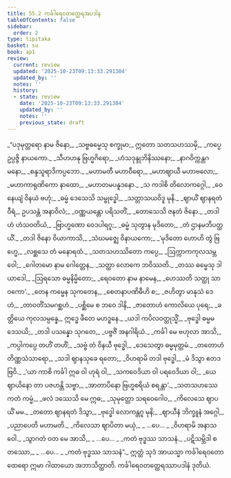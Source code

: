 ```yaml
---
title: 55.2 ကင်္ခါရေဝတတ္ထေရအပဒါန
tableOfContents: false
sidebar:
  order: 2
type: tipitaka
basket: su
book: ap1
review:
  current: review
  updated: '2025-10-23T09:13:33.291384'
  updated_by: ''
  notes: ''
  history:
  - state: review
    date: '2025-10-23T09:13:33.291384'
    updated_by: ''
    notes: ''
    previous_state: draft
---
```



<ReviewStatus review={frontmatter.review} showDetails={true} />

<HypothesisAnnotation frontmatter={frontmatter} />

<DynamicBreadcrumb />

<Division number="34" book="ap1" e="ch" v="20" p="432">

<Paragraph number="7369" type="verses" book="ap1">
_“ပဒုမုတ္တရော နာမ ဇိနော,_  
_သဗ္ဗဓမ္မေသု စက္ခုမာ;_  
ဣတော သတသဟဿမှိ,_  
_ကပ္ပေ ဥပ္ပဇ္ဇိ နာယကော._  

</Paragraph>

</Division>
<Division number="35" book="ap1" e="ch" v="20" p="432">

<Paragraph number="7370" type="verses" book="ap1">
_သီဟဟနု ဗြဟ္မဂိရော,_  
_ဟံသဒုန္ဒုဘိနိဿနော;_  
_နာဂဝိက္ကန္တဂမနော,_  
_စန္ဒသူရာဒိကပ္ပဘော._  

</Paragraph>

</Division>
<Division number="36" book="ap1" e="ch" v="20" p="432">

<Paragraph number="7371" type="verses" book="ap1">
_မဟာမတီ မဟာဝီရော,_  
_မဟာဈာယီ မဟာဗလော;_  
_မဟာကာရုဏိကော နာထော,_  
_မဟာတမပနူဒနော._  

</Paragraph>

</Division>
<Division number="37" book="ap1" e="ch" v="20" p="432">

<Paragraph number="7372" type="verses" book="ap1">
_သ ကဒါစိ တိလောကဂ္ဂေါ,_  
_ဝေနေယျံ ဝိနယံ ဗဟုံ;_  
_ဓမ္မံ ဒေသေသိ သမ္ဗုဒ္ဓေါ,_  
_သတ္တာသယဝိဒူ မုနိ._  

</Paragraph>

</Division>
<Division number="38" book="ap1" e="ch" v="20" p="432">

<Paragraph number="7373" type="verses" book="ap1">
_ဈာယိံ ဈာနရတံ ဝီရံ,_  
ဥပသန္တံ အနာဝိလံ;_  
_ဝဏ္ဏယန္တော ပရိသတိံ,_  
_တောသေသိ ဇနတံ ဇိနော._  

</Paragraph>

</Division>
<Division number="39" book="ap1" e="ch" v="20" p="432">

<Paragraph number="7374" type="verses" book="ap1">
_တဒါဟံ ဟံသဝတိယံ,_  
_ဗြာဟ္မဏော ဝေဒပါရဂူ;_  
_ဓမ္မံ သုတွာန မုဒိတော,_  
_တံ ဌာနမဘိပတ္ထယိံ._  

</Paragraph>

</Division>
<Division number="40" book="ap1" e="ch" v="20" p="432">

<Paragraph number="7375" type="verses" book="ap1">
_တဒါ ဇိနော ဝိယာကာသိ,_  
_သံဃမဇ္ဈေ ဝိနာယကော;_  
_‘မုဒိတော ဟောဟိ တွံ ဗြဟ္မေ,_  
_လစ္ဆသေ တံ မနောရထံ._  

</Paragraph>

</Division>
<Division number="41" book="ap1" e="ch" v="20" p="432">

<Paragraph number="7376" type="verses" book="ap1">
_သတသဟဿိတော ကပ္ပေ,_  
_ဩက္ကာကကုလသမ္ဘဝေါ;_  
_ဂေါတမော နာမ ဂေါတ္တေန,_  
_သတ္ထာ လောကေ ဘဝိဿတိ._  

</Paragraph>

</Division>
<Division number="42" book="ap1" e="ch" v="20" p="432">

<Paragraph number="7377" type="verses" book="ap1">
_တဿ ဓမ္မေသု ဒါယာဒေါ,_  
_ဩရသော ဓမ္မနိမ္မိတော;_  
_ရေဝတော နာမ နာမေန,_  
_ဟေဿတိ သတ္ထု သာဝကော’._  

</Paragraph>

</Division>
<Division number="43" book="ap1" e="ch" v="20" p="432">

<Paragraph number="7378" type="verses" book="ap1">
_တေန ကမ္မေန သုကတေန,_  
_စေတနာပဏိဓီဟိ စ;_  
_ဇဟိတွာ မာနုသံ ဒေဟံ,_  
_တာဝတိံသမဂစ္ဆဟံ._  

</Paragraph>

</Division>
<Division number="44" book="ap1" e="ch" v="20" p="432">

<Paragraph number="7379" type="verses" book="ap1">
_ပစ္ဆိမေ စ ဘဝေ ဒါနိ,_  
_ဇာတောဟံ ကောလိယေ ပုရေ;_  
_ခတ္တိယေ ကုလသမ္ပန္နေ,_  
ဣဒ္ဓေ ဖီတေ မဟဒ္ဓနေ._  

</Paragraph>

</Division>
<Division number="45" book="ap1" e="ch" v="20" p="432">

<Paragraph number="7380" type="verses" book="ap1">
_ယဒါ ကပိလဝတ္ထုသ္မိံ,_  
_ဗုဒ္ဓေါ ဓမ္မမဒေသယိ;_  
_တဒါ ပသန္နော သုဂတေ,_  
_ပဗ္ဗဇိံ အနဂါရိယံ._  

</Paragraph>

</Division>
<Division number="46" book="ap1" e="ch" v="20" p="433">

<Paragraph number="7381" type="verses" book="ap1">
_ကင်္ခါ မေ ဗဟုလာ အာသိ,_  
_ကပ္ပါကပ္ပေ တဟိံ တဟိံ;_  
_သဗ္ဗံ တံ ဝိနယီ ဗုဒ္ဓေါ,_  
_ဒေသေတွာ ဓမ္မမုတ္တမံ._  

</Paragraph>

</Division>
<Division number="47" book="ap1" e="ch" v="20" p="433">

<Paragraph number="7382" type="verses" book="ap1">
_တတောဟံ တိဏ္ဏသံသာရော,_  
_သဒါ ဈာနသုခေ ရတော;_  
_ဝိဟရာမိ တဒါ ဗုဒ္ဓေါ,_  
_မံ ဒိသွာ ဧတဒဗြဝိ._  

</Paragraph>

</Division>
<Division number="48" book="ap1" e="ch" v="20" p="433">

<Paragraph number="7383" type="verses" book="ap1">
_‘ယာ ကာစိ ကင်္ခါ ဣဓ ဝါ ဟုရံ ဝါ,_  
_သကဝေဒိယာ ဝါ ပရဝေဒိယာ ဝါ;_  
_ယေ ဈာယိနော တာ ပဇဟန္တိ သဗ္ဗာ,_  
_အာတာပိနော ဗြဟ္မစရိယံ စရန္တာ’._  

</Paragraph>

</Division>
<Division number="49" book="ap1" e="ch" v="20" p="433">

<Paragraph number="7384" type="verses" book="ap1">
_သတသဟဿေ ကတံ ကမ္မံ,_  
_ဖလံ ဒဿေသိ မေ ဣဓ;_  
_သုမုတ္တော သရဝေဂေါဝ,_  
_ကိလေသေ ဈာပယိံ မမ._  

</Paragraph>

</Division>
<Division number="50" book="ap1" e="ch" v="20" p="433">

<Paragraph number="7385" type="verses" book="ap1">
_တတော ဈာနရတံ ဒိသွာ,_  
_ဗုဒ္ဓေါ လောကန္တဂူ မုနိ;_  
_ဈာယီနံ ဘိက္ခူနံ အဂ္ဂေါ,_  
_ပညာပေတိ မဟာမတိ._  

</Paragraph>

</Division>
<Division number="51" book="ap1" e="ch" v="20" p="433">

<Paragraph number="7386" type="verses" book="ap1">
_ကိလေသာ ဈာပိတာ မယှံ,_  
_ …ပေ… _  
_ဝိဟရာမိ အနာသဝေါ._  

</Paragraph>

</Division>
<Division number="52" book="ap1" e="ch" v="20" p="433">

<Paragraph number="7387" type="verses" book="ap1">
_သွာဂတံ ဝတ မေ အာသိ,_  
_ …ပေ… _  
_ကတံ ဗုဒ္ဓဿ သာသနံ._  

</Paragraph>

</Division>
<Division number="53" book="ap1" e="ch" v="20" p="433">

<Paragraph number="7388" type="verses" book="ap1">
_ပဋိသမ္ဘိဒါ စတဿော,_  
_ …ပေ… _  
_ကတံ ဗုဒ္ဓဿ သာသနံ”._  

</Paragraph>

<Paragraph number="7389" book="ap1">
ဣတ္ထံ သုဒံ အာယသ္မာ ကင်္ခါရေဝတော ထေရော ဣမာ ဂါထာယော အဘာသိတ္ထာတိ.

</Paragraph>
</Division>

<Paragraph number="7390" type="center" book="ap1">
ကင်္ခါရေဝတတ္ထေရဿာပဒါနံ ဒုတိယံ.
</Paragraph>